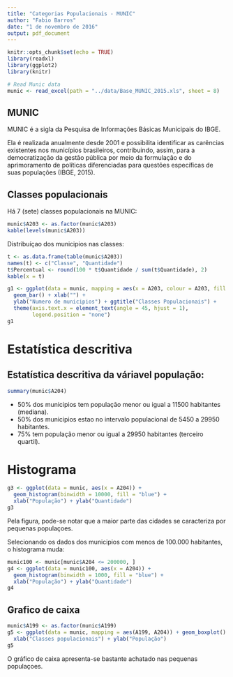```yaml
---
title: "Categorias Populacionais - MUNIC"
author: "Fabio Barros"
date: "1 de novembro de 2016"
output: pdf_document
---
```


```r
knitr::opts_chunk$set(echo = TRUE)
library(readxl)
library(ggplot2)
library(knitr)

# Read Munic data
munic <- read_excel(path = "../data/Base_MUNIC_2015.xls", sheet = 8)
```
## MUNIC

MUNIC é a sigla da Pesquisa de Informações Básicas Municipais do IBGE. 

Ela é realizada anualmente desde 2001 e possibilita identificar as carências existentes nos municípios brasileiros, contribuindo, assim, para a democratização da gestão pública por meio da formulação e do aprimoramento de políticas diferenciadas para questões específicas de suas populações (IBGE, 2015).

## Classes populacionais

Há 7 (sete) classes populacionais na MUNIC:
```r
munic$A203 <- as.factor(munic$A203)
kable(levels(munic$A203))
```

Distribuíçao dos municipios nas classes:

```r
t <- as.data.frame(table(munic$A203))
names(t) <- c("Classe", "Quantidade")
t$Percentual <- round(100 * t$Quantidade / sum(t$Quantidade), 2)
kable(x = t)

g1 <- ggplot(data = munic, mapping = aes(x = A203, colour = A203, fill = A203)) +
  geom_bar() + xlab("") + 
  ylab("Numero de municipios") + ggtitle("Classes Populacionais") + 
  theme(axis.text.x = element_text(angle = 45, hjust = 1),
        legend.position = "none")          
g1
```


# Estatística descritiva

## Estatística descritiva da váriavel população:
```r
summary(munic$A204)
```

- 50% dos municipios tem população menor ou igual a 11500 habitantes (mediana). 
- 50% dos municipios estao no intervalo populacional de 5450 a 29950 habitantes.
- 75% tem população menor ou igual a 29950 habitantes (terceiro quartil).

# Histograma
```r
g3 <- ggplot(data = munic, aes(x = A204)) + 
  geom_histogram(binwidth = 10000, fill = "blue") +
  xlab("População") + ylab("Quantidade")
g3
```

Pela figura, pode-se notar que a maior parte das cidades se caracteriza por pequenas populaçoes.

Selecionando os dados dos municipios com menos de 100.000 habitantes, o histograma muda:

```r
munic100 <- munic[munic$A204 <= 200000, ]
g4 <- ggplot(data = munic100, aes(x = A204)) + 
  geom_histogram(binwidth = 1000, fill = "blue") +
  xlab("População") + ylab("Quantidade")
g4
```

## Grafico de caixa
```r
munic$A199 <- as.factor(munic$A199)
g5 <- ggplot(data = munic, mapping = aes(A199, A204)) + geom_boxplot() +
  xlab("Classes populacionais") + ylab("População")
g5
```

O gráfico de caixa apresenta-se bastante achatado nas pequenas populaçoes. 